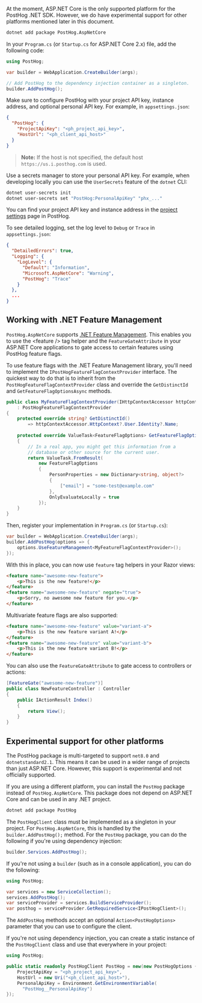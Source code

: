 <DotNetInstall />

At the moment, ASP.NET Core is the only supported platform for the PostHog .NET SDK. However, we do have experimental support for other platforms mentioned later in this document.

```bash
dotnet add package PostHog.AspNetCore
```

In your `Program.cs` (or `Startup.cs` for ASP.NET Core 2.x) file, add the following code:

```csharp
using PostHog;

var builder = WebApplication.CreateBuilder(args);

// Add PostHog to the dependency injection container as a singleton.
builder.AddPostHog();
```

Make sure to configure PostHog with your project API key, instance address, and optional personal API key. For example, in `appsettings.json`:

```json
{
  "PostHog": {
    "ProjectApiKey": "<ph_project_api_key>",
    "HostUrl": "<ph_client_api_host>"
  }
}
```

> **Note:** If the host is not specified, the default host `https://us.i.posthog.com` is used.

Use a secrets manager to store your personal API key. For example, when developing locally you can use the `UserSecrets` feature of the `dotnet` CLI:

```bash
dotnet user-secrets init
dotnet user-secrets set "PostHog:PersonalApiKey" "phx_..."
```

You can find your project API key and instance address in the [project settings](https://app.posthog.com/project/settings) page in PostHog.

To see detailed logging, set the log level to `Debug` or `Trace` in `appsettings.json`:

```json
{
  "DetailedErrors": true,
  "Logging": {
    "LogLevel": {
      "Default": "Information",
      "Microsoft.AspNetCore": "Warning",
      "PostHog": "Trace"
    }
  },
  ...
}
```

## Working with .NET Feature Management

`PostHog.AspNetCore` supports [.NET Feature Management](https://learn.microsoft.com/en-us/azure/azure-app-configuration/feature-management-dotnet-reference). This enables you to use the &lt;feature /&gt; tag helper and the `FeatureGateAttribute` in your ASP.NET Core applications to gate access to certain features using PostHog feature flags.

To use feature flags with the .NET Feature Management library, you'll need to implement the `IPostHogFeatureFlagContextProvider` interface. The quickest way to do that is to inherit from the `PostHogFeatureFlagContextProvider` class and override the `GetDistinctId` and `GetFeatureFlagOptionsAsync` methods.

```csharp
public class MyFeatureFlagContextProvider(IHttpContextAccessor httpContextAccessor)
    : PostHogFeatureFlagContextProvider
{
    protected override string? GetDistinctId()
        => httpContextAccessor.HttpContext?.User.Identity?.Name;
    
    protected override ValueTask<FeatureFlagOptions> GetFeatureFlagOptionsAsync()
    {
        // In a real app, you might get this information from a 
        // database or other source for the current user.
        return ValueTask.FromResult(
            new FeatureFlagOptions
            {
                PersonProperties = new Dictionary<string, object?>
                {
                    ["email"] = "some-test@example.com"
                },
                OnlyEvaluateLocally = true
            });
    }
}
```

Then, register your implementation in `Program.cs` (or `Startup.cs`):

```csharp
var builder = WebApplication.CreateBuilder(args);
builder.AddPostHog(options => {
    options.UseFeatureManagement<MyFeatureFlagContextProvider>();
});
```

With this in place, you can now use `feature` tag helpers in your Razor views:

```html
<feature name="awesome-new-feature">
    <p>This is the new feature!</p>
</feature>
<feature name="awesome-new-feature" negate="true">
    <p>Sorry, no awesome new feature for you.</p>
</feature>
```

Multivariate feature flags are also supported:

```html
<feature name="awesome-new-feature" value="variant-a">
    <p>This is the new feature variant A!</p>
</feature>
<feature name="awesome-new-feature" value="variant-b">
    <p>This is the new feature variant B!</p>
</feature>
```

You can also use the `FeatureGateAttribute` to gate access to controllers or actions:

```csharp
[FeatureGate("awesome-new-feature")]
public class NewFeatureController : Controller
{
    public IActionResult Index()
    {
        return View();
    }
}
```

## Experimental support for other platforms

The PostHog package is multi-targeted to support `net8.0` and `dotnetstandard2.1`. This means it can be used in a wider range of projects than just ASP.NET Core. However, this support is experimental and not officially supported.

If you are using a different platform, you can install the `PostHog` package instead of `PostHog.AspNetCore`. This package does not depend on ASP.NET Core and can be used in any .NET project.

```bash
dotnet add package PostHog
```

The `PostHogClient` class must be implemented as a singleton in your project. For `PostHog.AspNetCore`, this is handled by the `builder.AddPostHog();` method. For the `PostHog` package, you can do the following if you're using dependency injection:

```csharp
builder.Services.AddPostHog();
```

If you're not using a `builder` (such as in a console application), you can do the following:

```csharp
using PostHog;

var services = new ServiceCollection();
services.AddPostHog();
var serviceProvider = services.BuildServiceProvider();
var posthog = serviceProvider.GetRequiredService<IPostHogClient>();
```

The `AddPostHog` methods accept an optional `Action<PostHogOptions>` parameter that you can use to configure the client.

If you're not using dependency injection, you can create a static instance of the `PostHogClient` class and use that everywhere in your project:

```csharp
using PostHog;

public static readonly PostHogClient PostHog = new(new PostHogOptions {
    ProjectApiKey = "<ph_project_api_key>",
    HostUrl = new Uri("<ph_client_api_host>"),
    PersonalApiKey = Environment.GetEnvironmentVariable(
      "PostHog__PersonalApiKey")
});
```

